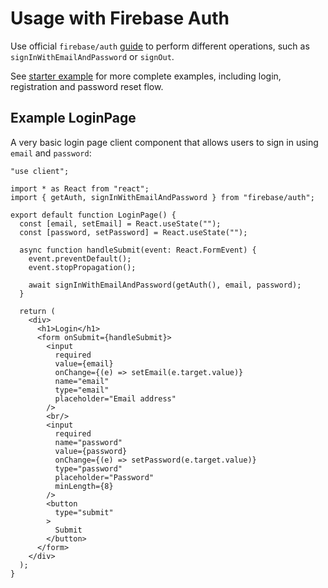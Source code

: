 # Usage with Firebase Auth

Use official `firebase/auth` [guide](https://firebase.google.com/docs/auth/web/password-auth) to perform different operations, such as `signInWithEmailAndPassword` or `signOut`.

See [starter example](/examples#starter) for more complete examples, including login, registration and password reset flow.

## Example LoginPage

A very basic login page client component that allows users to sign in using `email` and `password`:

```tsx filename="page.tsx"
"use client";

import * as React from "react";
import { getAuth, signInWithEmailAndPassword } from "firebase/auth";

export default function LoginPage() {
  const [email, setEmail] = React.useState("");
  const [password, setPassword] = React.useState("");

  async function handleSubmit(event: React.FormEvent) {
    event.preventDefault();
    event.stopPropagation();

    await signInWithEmailAndPassword(getAuth(), email, password);
  }

  return (
    <div>
      <h1>Login</h1>
      <form onSubmit={handleSubmit}>
        <input
          required
          value={email}
          onChange={(e) => setEmail(e.target.value)}
          name="email"
          type="email"
          placeholder="Email address"
        />
        <br/>
        <input
          required
          name="password"
          value={password}
          onChange={(e) => setPassword(e.target.value)}
          type="password"
          placeholder="Password"
          minLength={8}
        />
        <button
          type="submit"
        >
          Submit
        </button>
      </form>
    </div>
  );
}
```
